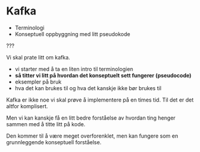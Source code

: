 # Kafka

- Terminologi
- Konseptuell oppbyggning med litt pseudokode

???

Vi skal prate litt om kafka.
- vi starter med å ta en liten intro til terminologien
- **så titter vi litt på hvordan det konseptuelt sett fungerer (pseudocode)**
- eksempler på bruk
- hva det kan brukes til og hva det kanskje ikke bør brukes til

Kafka er ikke noe vi skal prøve å implementere på en times tid. Til det er det altfor komplisert.

Men vi kan kanskje få en litt bedre forståelse av hvordan ting henger sammen med å titte litt på kode.

Den kommer til å være meget overforenklet, men kan fungere som en grunnleggende konseptuell forståelse.